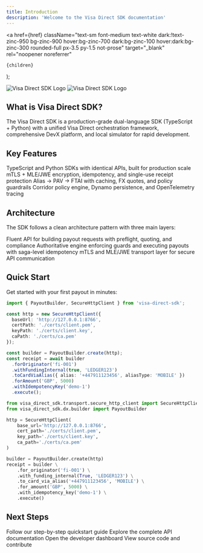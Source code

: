 ```yaml
---
title: Introduction
description: 'Welcome to the Visa Direct SDK documentation'
---
```


  <a
    href={href}
    className="text-sm font-medium text-white dark:!text-zinc-950 bg-zinc-900 hover:bg-zinc-700 dark:bg-zinc-100 hover:dark:bg-zinc-300 rounded-full px-3.5 py-1.5 not-prose"
    target="_blank"
    rel="noopener noreferrer"
  >
    {children}
  </a>
);

<img
  className="block dark:hidden"
  src="/logo/light.svg"
  alt="Visa Direct SDK Logo"
/>
<img
  className="hidden dark:block"
  src="/logo/dark.svg"
  alt="Visa Direct SDK Logo"
/>



## What is Visa Direct SDK?

The Visa Direct SDK is a production-grade dual-language SDK (TypeScript + Python) with a unified Visa Direct orchestration framework, comprehensive DevX platform, and local simulator for rapid development.

## Key Features

<CardGroup cols={2}>
  <Card title="Unified SDKs" icon="code">
    TypeScript and Python SDKs with identical APIs, built for production scale
  </Card>
  <Card title="Security by Default" icon="shield">
    mTLS + MLE/JWE encryption, idempotency, and single-use receipt protection
  </Card>
  <Card title="Preflight Pipeline" icon="zap">
    Alias → PAV → FTAI with caching, FX quotes, and policy guardrails
  </Card>
  <Card title="Policy & Observability" icon="activity">
    Corridor policy engine, Dynamo persistence, and OpenTelemetry tracing
  </Card>
</CardGroup>

## Architecture

The SDK follows a clean architecture pattern with three main layers:

<Steps>
  <Step title="DX Builder">
    Fluent API for building payout requests with preflight, quoting, and compliance
  </Step>
  <Step title="Core Orchestrator">
    Authoritative engine enforcing guards and executing payouts with saga-level idempotency
  </Step>
  <Step title="Secure Transport">
    mTLS and MLE/JWE transport layer for secure API communication
  </Step>
</Steps>

## Quick Start

Get started with your first payout in minutes:

<CodeGroup>

```typescript TypeScript
import { PayoutBuilder, SecureHttpClient } from 'visa-direct-sdk';

const http = new SecureHttpClient({
  baseUrl: 'http://127.0.0.1:8766',
  certPath: './certs/client.pem',
  keyPath: './certs/client.key',
  caPath: './certs/ca.pem'
});

const builder = PayoutBuilder.create(http);
const receipt = await builder
  .forOriginator('fi-001')
  .withFundingInternal(true, 'LEDGER123')
  .toCardViaAlias({ alias: '+447911123456', aliasType: 'MOBILE' })
  .forAmount('GBP', 5000)
  .withIdempotencyKey('demo-1')
  .execute();
```

```python Python
from visa_direct_sdk.transport.secure_http_client import SecureHttpClient
from visa_direct_sdk.dx.builder import PayoutBuilder

http = SecureHttpClient(
    base_url='http://127.0.0.1:8766',
    cert_path='./certs/client.pem',
    key_path='./certs/client.key',
    ca_path='./certs/ca.pem'
)

builder = PayoutBuilder.create(http)
receipt = builder \
    .for_originator('fi-001') \
    .with_funding_internal(True, 'LEDGER123') \
    .to_card_via_alias('+447911123456', 'MOBILE') \
    .for_amount('GBP', 5000) \
    .with_idempotency_key('demo-1') \
    .execute()
```

</CodeGroup>

## Next Steps

<CardGroup cols={2}>
  <Card title="Quickstart Guide" icon="rocket" href="/quickstart">
    Follow our step-by-step quickstart guide
  </Card>
  <Card title="API Reference" icon="book" href="/reference/typescript/overview">
    Explore the complete API documentation
  </Card>
  <Card title="Dashboard" icon="chart-bar" href="https://visa-direct-surface.vercel.app/dashboard">
    Open the developer dashboard
  </Card>
  <Card title="GitHub Repository" icon="github" href="https://github.com/JacquesPaymentsAgain/Visa-Direct-SDK-TS-Python">
    View source code and contribute
  </Card>
</CardGroup>

